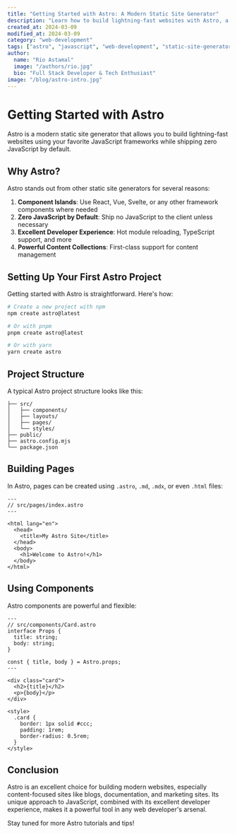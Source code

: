 ```yaml
---
title: "Getting Started with Astro: A Modern Static Site Generator"
description: "Learn how to build lightning-fast websites with Astro, a modern static site generator that lets you use your favorite JavaScript frameworks while shipping zero JavaScript by default."
created_at: 2024-03-09
modified_at: 2024-03-09
category: "web-development"
tags: ["astro", "javascript", "web-development", "static-site-generator"]
author:
  name: "Rio Astamal"
  image: "/authors/rio.jpg"
  bio: "Full Stack Developer & Tech Enthusiast"
image: "/blog/astro-intro.jpg"
---
```


# Getting Started with Astro

Astro is a modern static site generator that allows you to build lightning-fast websites using your favorite JavaScript frameworks while shipping zero JavaScript by default.

## Why Astro?

Astro stands out from other static site generators for several reasons:

1. **Component Islands**: Use React, Vue, Svelte, or any other framework components where needed
2. **Zero JavaScript by Default**: Ship no JavaScript to the client unless necessary
3. **Excellent Developer Experience**: Hot module reloading, TypeScript support, and more
4. **Powerful Content Collections**: First-class support for content management

## Setting Up Your First Astro Project

Getting started with Astro is straightforward. Here's how:

```bash
# Create a new project with npm
npm create astro@latest

# Or with pnpm
pnpm create astro@latest

# Or with yarn
yarn create astro
```

## Project Structure

A typical Astro project structure looks like this:

```
├── src/
│   ├── components/
│   ├── layouts/
│   ├── pages/
│   └── styles/
├── public/
├── astro.config.mjs
└── package.json
```

## Building Pages

In Astro, pages can be created using `.astro`, `.md`, `.mdx`, or even `.html` files:

```astro
---
// src/pages/index.astro
---

<html lang="en">
  <head>
    <title>My Astro Site</title>
  </head>
  <body>
    <h1>Welcome to Astro!</h1>
  </body>
</html>
```

## Using Components

Astro components are powerful and flexible:

```astro
---
// src/components/Card.astro
interface Props {
  title: string;
  body: string;
}

const { title, body } = Astro.props;
---

<div class="card">
  <h2>{title}</h2>
  <p>{body}</p>
</div>

<style>
  .card {
    border: 1px solid #ccc;
    padding: 1rem;
    border-radius: 0.5rem;
  }
</style>
```

## Conclusion

Astro is an excellent choice for building modern websites, especially content-focused sites like blogs, documentation, and marketing sites. Its unique approach to JavaScript, combined with its excellent developer experience, makes it a powerful tool in any web developer's arsenal.

Stay tuned for more Astro tutorials and tips! 
